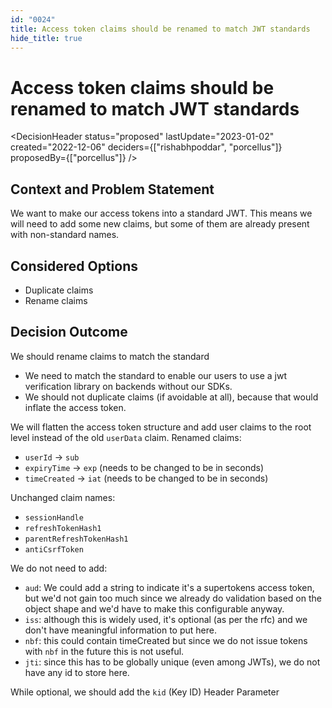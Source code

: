 ```yaml
---
id: "0024"
title: Access token claims should be renamed to match JWT standards
hide_title: true
---
```



# Access token claims should be renamed to match JWT standards

<DecisionHeader
  status="proposed"
  lastUpdate="2023-01-02"
  created="2022-12-06"
  deciders={["rishabhpoddar", "porcellus"]}
  proposedBy={["porcellus"]}
/>

## Context and Problem Statement

We want to make our access tokens into a standard JWT. This means we will need to add some new claims, but some of them are already present with non-standard names.

## Considered Options

- Duplicate claims
- Rename claims

## Decision Outcome

We should rename claims to match the standard

- We need to match the standard to enable our users to use a jwt verification library on backends without our SDKs.
- We should not duplicate claims (if avoidable at all), because that would inflate the access token.

We will flatten the access token structure and add user claims to the root level instead of the old `userData` claim.
Renamed claims:

- `userId` -> `sub`
- `expiryTime` -> `exp` (needs to be changed to be in seconds)
- `timeCreated` -> `iat` (needs to be changed to be in seconds)

Unchanged claim names:

- `sessionHandle`
- `refreshTokenHash1`
- `parentRefreshTokenHash1`
- `antiCsrfToken`

We do not need to add:

- `aud`: We could add a string to indicate it's a supertokens access token, but we'd not gain too much since we already do validation based on the object shape and we'd have to make this configurable anyway.
- `iss`: although this is widely used, it's optional (as per the rfc) and we don't have meaningful information to put here.
- `nbf`: this could contain timeCreated but since we do not issue tokens with `nbf` in the future this is not useful.
- `jti`: since this has to be globally unique (even among JWTs), we do not have any id to store here.

While optional, we should add the `kid` (Key ID) Header Parameter